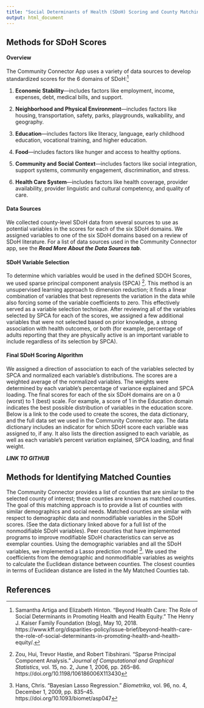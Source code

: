 ```yaml
---
title: "Social Determinants of Health (SDoH) Scoring and County Matching"
output: html_document
---
```


## Methods for SDoH Scores

#### Overview

The Community Connector App uses a variety of data sources to develop standardized scores for the 6 domains of SDoH:[^1]

1. **Economic Stability**—includes factors like employment, income, expenses, debt, medical bills, and support.

2. **Neighborhood and Physical Environment**—includes factors like housing, transportation, safety, parks, playgrounds, walkability, and geography.

3. **Education**—includes factors like literacy, language, early childhood education, vocational training, and higher education.

4. **Food**—includes factors like hunger and access to healthy options.

5. **Community and Social Context**—includes factors like social integration, support systems, community engagement, discrimination, and stress.

6. **Health Care System**—includes factors like health coverage, provider availability, provider linguistic and cultural competency, and quality of care.


#### Data Sources

We collected county-level SDoH data from several sources to use as potential variables in the scores for each of the six SDoH domains. We assigned variables to one of the six SDoH domains based on a review of SDoH literature. For a list of data sources used in the Community Connector app, see the **_Read More About the Data Sources tab_**.


#### SDoH Variable Selection

To determine which variables would be used in the defined SDOH Scores, we used sparse principal component analysis (SPCA) [^2]. This method is an unsupervised learning approach to dimension reduction; it finds a linear combination of variables that best represents the variation in the data while also forcing some of the variable coefficients to zero. This effectively served as a variable selection technique. After reviewing all of the variables selected by SPCA for each of the scores, we assigned a few additional variables that were not selected based on prior knowledge, a strong association with health outcomes, or both (for example, percentage of adults reporting that they are physically active is an important variable to include regardless of its selection by SPCA).  

#### Final SDoH Scoring Algorithm

We assigned a direction of association to each of the variables selected by SPCA and normalized each variable’s distributions. The scores are a weighted average of the normalized variables. The weights were determined by each variable’s percentage of variance explained and SPCA loading. The final scores for each of the six SDoH domains are on a 0 (worst) to 1 (best) scale. For example, a score of 1 in the Education domain indicates the best possible distribution of variables in the education score. 
Below is a link to the code used to create the scores, the data dictionary, and the full data set we used in the Community Connector app. The data dictionary includes an indicator for which SDoH score each variable was assigned to, if any. It also lists the direction assigned to each variable, as well as each variable’s percent variation explained, SPCA loading, and final weight.

**_LINK TO GITHUB_**

## Methods for Identifying Matched Counties

The Community Connector provides a list of counties that are similar to the selected county of interest; these counties are known as matched counties. The goal of this matching approach is to provide a list of counties with similar demographics and social needs. Matched counties are similar with respect to demographic data and nonmodifiable variables in the SDoH scores. (See the data dictionary linked above for a full list of the nonmodifiable SDoH variables). Peer counties that have implemented programs to improve modifiable SDoH characteristics can serve as exemplar counties. Using the demographic variables and all the SDoH variables, we implemented a Lasso prediction model [^3]. We used the coefficients from the demographic and nonmodifiable variables as weights to calculate the Euclidean distance between counties. The closest counties in terms of Euclidean distance are listed in the My Matched Counties tab. 


## References

[^1]: Samantha Artiga and Elizabeth Hinton. "Beyond Health Care: The Role of Social Determinants in Promoting Health and Health Equity." The Henry J. Kaiser Family Foundation (blog), May 10, 2018. https://www.kff.org/disparities-policy/issue-brief/beyond-health-care-the-role-of-social-determinants-in-promoting-health-and-health-equity/.

[^2]: Zou, Hui, Trevor Hastie, and Robert Tibshirani. “Sparse Principal Component Analysis.” *Journal of Computational and Graphical Statistics*, vol. 15, no. 2, June 1, 2006, pp. 265–86. https://doi.org/10.1198/106186006X113430

[^3]: Hans, Chris. “Bayesian Lasso Regression.” *Biometrika*, vol. 96, no. 4, December 1, 2009, pp. 835–45. https://doi.org/10.1093/biomet/asp047

